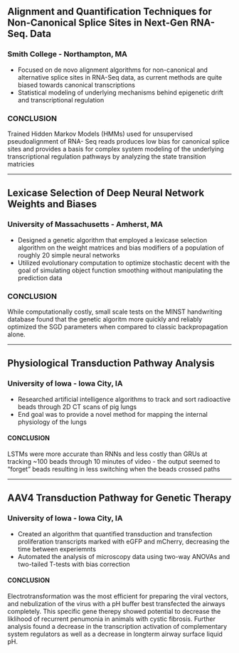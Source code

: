 
## Alignment and Quantification Techniques for Non-Canonical Splice Sites in Next-Gen RNA-Seq. Data

### Smith College - Northampton, MA

- Focused on de novo alignment algorithms for non-canonical and alternative splice sites in RNA-Seq data, as
current methods are quite biased towards canonical transcriptions
- Statistical modeling of underlying mechanisms behind epigenetic drift and transcriptional regulation

### CONCLUSION

Trained Hidden Markov Models (HMMs) used for unsupervised pseudoalignment of RNA- Seq reads produces low bias for canonical splice sites and provides a basis for complex system modeling of the underlying transcriptional regulation pathways by analyzing the state transition matricies

---

## Lexicase Selection of Deep Neural Network Weights and Biases

### University of Massachusetts - Amherst, MA

- Designed a genetic algorithm that employed a lexicase selection algorithm on the weight matrices and bias
modifiers of a population of roughly 20 simple neural networks
- Utilized evolutionary computation to optimize stochastic decent with the goal of simulating object function
smoothing without manipulating the prediction data

### CONCLUSION

While computationally costly, small scale tests on the MINST handwriting database found that the genetic algoritm more quickly and reliably optimized the SGD parameters when compared to classic backpropagation alone.

---

## Physiological Transduction Pathway Analysis

### University of Iowa - Iowa City, IA

- Researched artificial intelligence algorithms to track and sort radioactive beads through 2D CT scans of pig lungs
- End goal was to provide a novel method for mapping the internal physiology of the lungs

#### CONCLUSION

LSTMs were more accurate than RNNs and less costly than GRUs at tracking ~100 beads through 10 minutes of video - the output seemed to “forget” beads resulting in less switching when the beads crossed paths

---

## AAV4 Transduction Pathway for Genetic Therapy

### University of Iowa - Iowa City, IA

- Created an algorithm that quantified transduction and transfection proliferation transcripts marked with eGFP and mCherry, decreasing the time between experiemnts
- Automated the analysis of microscopy data using two-way ANOVAs and two-tailed T-tests with bias correction

#### CONCLUSION

Electrotransformation was the most efficient for preparing the viral vectors, and nebulization of the virus with a pH buffer best transfected the airways completely. This specific gene therepy showed potential to decrease the liklihood of recurrent penumonia in animals with cystic fibrosis. Further analysis found a decrease in the transcription activation of complementary system regulators as well as a decrease in longterm airway surface liquid pH.
